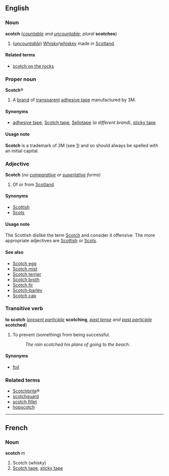 ==English==
===Noun===
'''scotch''' (''[[countable]] and [[uncountable]]''; ''plural'' '''scotches''')

#(''[[uncountable]]'') [[Whisky]]/[[whiskey]] made in [[Scotland]].

====Related terms====
*[[scotch on the rocks]]

===Proper noun===
'''Scotch'''&reg;

#A [[brand]] of [[transparent]] [[adhesive tape]] manufactured by 3M.

====Synonyms====
*[[adhesive tape]], [[Scotch tape]], [[Sellotape]] (''a different brand''), [[sticky tape]]

====Usage note====
'''Scotch''' is a trademark of 3M (see [http://www.3m.com/legal.jhtml]) and so should always be spelled with an initial capital.

===Adjective===
'''Scotch''' (''no [[comparative]] or [[superlative]] forms'')

#Of or from [[Scotland]].

====Synonyms====
*[[Scottish]]
*[[Scots]]

====Usage note====
The Scottish dislike the term [[Scotch]] and consider it offensive.  The more appropriate adjectives are [[Scottish]] or [[Scots]].
====See also====
*[[Scotch egg]]
*[[Scotch mist]]
*[[Scotch terrier]]
*[[Scotch broth]]
*[[Scotch fir]]
*[[Scotch-barley]]
*[[Scotch cap]]

===Transitive verb===
'''to scotch''' (''[[present participle]]'' '''scotching''', ''[[past tense]] and [[past participle]]'' '''scotched''')

#To prevent (something) from being successful.
#:''The rain scotched his plans of going to the beach.''

====Synonyms====
*[[foil]]

===Related terms===
*[[Scotchbrite]]&reg;<!-- related to which sense? capitalised? -->
*[[scotchguard]]<!-- related to which sense? capitalised? -->
*[[scotch fillet]]<!-- related to which sense? capitalised? -->
*[[hopscotch]]

----

==French==
===Noun===
'''scotch''' ''m''

#Scotch (''whisky'')
#[[Scotch tape]], [[sticky tape]]